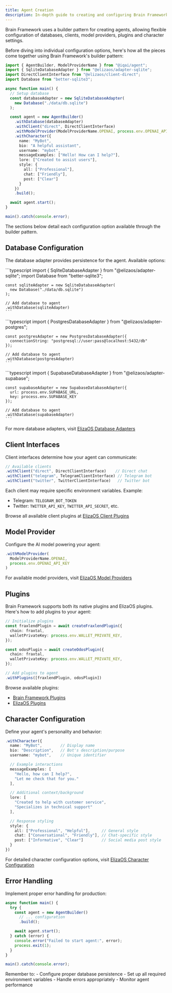 ```yaml
---
title: Agent Creation
description: In-depth guide to creating and configuring Brain Framework agents
---
```



Brain Framework uses a builder pattern for creating agents, allowing flexible configuration of databases, clients, model providers, plugins and character settings.

Before diving into individual configuration options, here's how all the pieces come together using Brain Framework's builder pattern:


```typescript
import { AgentBuilder, ModelProviderName } from "@iqai/agent";
import { SqliteDatabaseAdapter } from "@elizaos/adapter-sqlite";
import DirectClientInterface from "@elizaos/client-direct";
import Database from "better-sqlite3";

async function main() {
  // Setup database
  const databaseAdapter = new SqliteDatabaseAdapter(
    new Database("./data/db.sqlite")
  );

  const agent = new AgentBuilder()
    .withDatabase(databaseAdapter)
    .withClient("direct", DirectClientInterface)
    .withModelProvider(ModelProviderName.OPENAI, process.env.OPENAI_API_KEY)
    .withCharacter({
      name: "MyBot",
      bio: "A helpful assistant",
      username: "mybot",
      messageExamples: ["Hello! How can I help?"],
      lore: ["Created to assist users"],
      style: {
        all: ["Professional"],
        chat: ["Friendly"],
        post: ["Clear"]
      }
    })
    .build();

  await agent.start();
}

main().catch(console.error);
```

The sections below detail each configuration option available through the builder pattern.

## Database Configuration

The database adapter provides persistence for the agent. Available options:

<Tabs>
  <TabItem label="SQLite">
    ```typescript
    import { SqliteDatabaseAdapter } from "@elizaos/adapter-sqlite";
    import Database from "better-sqlite3";

    const sqliteAdapter = new SqliteDatabaseAdapter(
      new Database("./data/db.sqlite")
    );

    // Add database to agent
    .withDatabase(sqliteAdapter)
    ```
  </TabItem>
  <TabItem label="PostgreSQL">
    ```typescript
    import { PostgresDatabaseAdapter } from "@elizaos/adapter-postgres";

    const postgresAdapter = new PostgresDatabaseAdapter({
      connectionString: "postgresql://user:pass@localhost:5432/db"
    });

    // Add database to agent
    .withDatabase(postgresAdapter)
    ```
  </TabItem>
  <TabItem label="Supabase">
    ```typescript
    import { SupabaseDatabaseAdapter } from "@elizaos/adapter-supabase";

    const supabaseAdapter = new SupabaseDatabaseAdapter({
      url: process.env.SUPABASE_URL,
      key: process.env.SUPABASE_KEY
    });

    // Add database to agent
    .withDatabase(supabaseAdapter)
    ```
  </TabItem>
</Tabs>

For more database adapters, visit [ElizaOS Database Adapters](https://elizaos.github.io/eliza/docs/packages/adapters/)

## Client Interfaces

Client interfaces determine how your agent can communicate:

```typescript
// Available clients
.withClient("direct", DirectClientInterface)    // Direct chat
.withClient("telegram", TelegramClientInterface) // Telegram bot
.withClient("twitter", TwitterClientInterface)   // Twitter bot
```

Each client may require specific environment variables. Example:
- Telegram: `TELEGRAM_BOT_TOKEN`
- Twitter: `TWITTER_API_KEY`, `TWITTER_API_SECRET`, etc.

Browse all available client plugins at [ElizaOS Client Plugins](https://github.com/orgs/elizaos-plugins/repositories?language=&q=client-&sort=&type=all)

## Model Provider

Configure the AI model powering your agent:

```typescript
.withModelProvider(
  ModelProviderName.OPENAI,
  process.env.OPENAI_API_KEY
)
```

For available model providers, visit [ElizaOS Model Providers](https://elizaos.github.io/eliza/docs/quickstart/#choose-your-model)

## Plugins

Brain Framework supports both its native plugins and ElizaOS plugins. Here's how to add plugins to your agent:

```typescript
// Initialize plugins
const fraxlendPlugin = await createFraxlendPlugin({
  chain: fraxtal,
  walletPrivateKey: process.env.WALLET_PRIVATE_KEY,
});

const odosPlugin = await createOdosPlugin({
  chain: fraxtal,
  walletPrivateKey: process.env.WALLET_PRIVATE_KEY,
});

// Add plugins to agent
.withPlugins([fraxlendPlugin, odosPlugin])
```

Browse available plugins:
- [Brain Framework Plugins](https://github.com/IQAIcom/brain/tree/main/packages)
- [ElizaOS Plugins](https://github.com/elizaos-plugins)

## Character Configuration

Define your agent's personality and behavior:

```typescript
.withCharacter({
  name: "MyBot",        // Display name
  bio: "Description",   // Bot's description/purpose
  username: "mybot",    // Unique identifier

  // Example interactions
  messageExamples: [
    "Hello, how can I help?",
    "Let me check that for you."
  ],

  // Additional context/background
  lore: [
    "Created to help with customer service",
    "Specializes in technical support"
  ],

  // Response styling
  style: {
    all: ["Professional", "Helpful"],     // General style
    chat: ["Conversational", "Friendly"], // Chat-specific style
    post: ["Informative", "Clear"]        // Social media post style
  }
})
```

For detailed character configuration options, visit [ElizaOS Character Configuration](https://elizaos.github.io/eliza/docs/core/characterfile/)

## Error Handling

Implement proper error handling for production:

```typescript
async function main() {
  try {
    const agent = new AgentBuilder()
      // ... configuration
      .build();

    await agent.start();
  } catch (error) {
    console.error("Failed to start agent:", error);
    process.exit(1);
  }
}

main().catch(console.error);
```

<Aside type="tip">
Remember to:
- Configure proper database persistence
- Set up all required environment variables
- Handle errors appropriately
- Monitor agent performance
</Aside>
